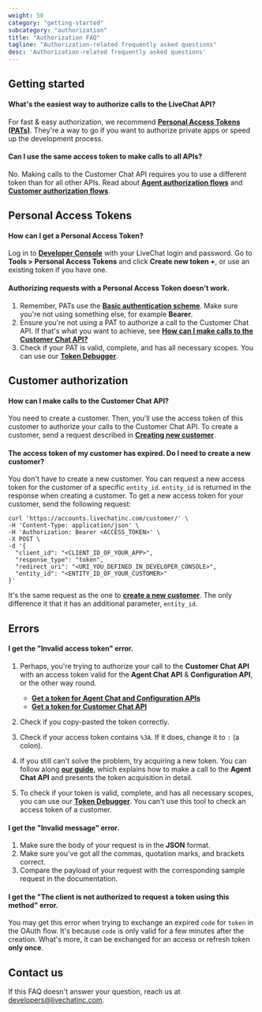 ```yaml
---
weight: 50
category: "getting-started"
subcategory: "authorization"
title: "Authorization FAQ"
tagline: "Authorization-related frequently asked questions"
desc: 'Authorization-related frequently asked questions'
---
```


## Getting started

#### What's the easiest way to authorize calls to the LiveChat API? 

For fast & easy authorization, we recommend [**Personal Access Tokens (PATs)**](/getting-started/authorization/#personal-access-tokens). They're a way to go if you want to authorize private apps or speed up the development process.

#### Can I use the same access token to make calls to all APIs?

No. Making calls to the Customer Chat API requires you to use a different token than for all other APIs. Read about [**Agent authorization flows**](/getting-started/authorization/#agent-authorization-flows)
and [**Customer authorization flows**](/getting-started/authorization/#customer-authorization-flow).

## Personal Access Tokens

#### How can I get a Personal Access Token?

Log in to <a href="https://developers.livechat.com/console/" target="_blank" rel="noopener noreferrer">**Developer Console**</a> with your LiveChat login and password. Go to **Tools > Personal Access Tokens** and click **Create new token +**, or use an existing token if you have one.

#### Authorizing requests with a Personal Access Token doesn't work.

1. Remember, PATs use the <a href="https://developer.mozilla.org/en-US/docs/Web/HTTP/Authentication#Basic_authentication_scheme/" target="_blank">**Basic authentication scheme**</a>. Make sure you're not using something else, for example **Bearer**.
2. Ensure you're not using a PAT to authorize a call to the Customer Chat API. If that's what you want to achieve, see [**How can I make calls to the Customer Chat API?**](#how-can-i-make-calls-to-the-customer-chat-api)
3. Check if your PAT is valid, complete, and has all necessary scopes. You can use our <a href="https://developers.livechat.com/console/tools/token-debugger/" target="_blank" rel="noopener noreferrer">**Token Debugger**</a>.  


## Customer authorization 

#### How can I make calls to the Customer Chat API?

You need to create a customer. Then, you'll use the access token of this customer to authorize your calls to the Customer Chat API. To create a customer, send a request described in [**Creating new customer**](/getting-started/authorization/#creating-new-customer).

#### The access token of my customer has expired. Do I need to create a new customer?

You don't have to create a new customer. You can request a new access token for the customer of a specific `entity_id`. `entity_id` is returned in the response when creating a customer.
To get a new access token for your customer, send the following request:

```
curl 'https://accounts.livechatinc.com/customer/' \
-H 'Content-Type: application/json' \
-H 'Authorization: Bearer <ACCESS_TOKEN>' \
-X POST \
-d '{
  "client_id": "<CLIENT_ID_OF_YOUR_APP>",
  "response_type": "token",
  "redirect_uri": "<URI_YOU_DEFINED_IN_DEVELOPER_CONSOLE>",
  "entity_id": "<ENTITY_ID_OF_YOUR_CUSTOMER>"
}'
```

It's the same request as the one to [**create a new customer**](/getting-started/authorization/#creating-new-customer). The only difference it that it has an additional parameter, `entity_id`.

## Errors

#### I get the "Invalid access token" error.

1. Perhaps, you're trying to authorize your call to the **Customer Chat API** with an access token valid for the **Agent Chat API** & **Configuration API**, or the other way round.

    - [**Get a token for Agent Chat and Configuration APIs**](/getting-started/authorization/#agent-authorization-flows)
    - [**Get a token for Customer Chat API**](/getting-started/authorization/#customer-authorization-flow)

2. Check if you copy-pasted the token correctly.
3. Check if your access token contains `%3A`. If it does, change it to `:` (a colon). 
4. If you still can't solve the problem, try acquiring a new token. You can follow along [**our guide**](/getting-started/authorization/authorization-in-practice/), which explains how to make a call to the **Agent Chat API** and presents the token acquisition in detail.
5. To check if your token is valid, complete, and has all necessary scopes, you can use our <a href="https://developers.livechat.com/console/tools/token-debugger/" target="_blank" rel="noopener noreferrer">**Token Debugger**</a>. You can't use this tool to check an access token of a customer.

#### I get the "Invalid message" error.

1. Make sure the body of your request is in the **JSON** format. 
2. Make sure you've got all the commas, quotation marks, and brackets correct.
3. Compare the payload of your request with the corresponding sample request in the documentation. 


#### I get the "The client is not authorized to request a token using this method" error.

You may get this error when trying to exchange an expired `code` for `token` in the OAuth flow. It's because `code` is only valid for a few minutes after the creation. What's more, it can be exchanged for an access or refresh token **only once**.  

## Contact us

If this FAQ doesn't answer your question, reach us at [developers@livechatinc.com](mailto:developers@livechatinc.com).